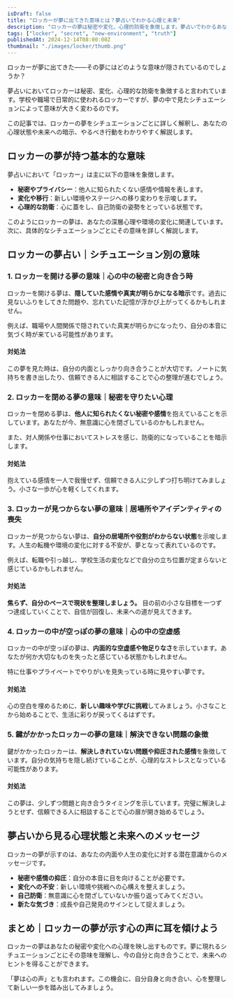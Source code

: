 ```yaml
---
isDraft: false
title: "ロッカーが夢に出てきた意味とは？夢占いでわかる心理と未来"
description: "ロッカーの夢は秘密や変化、心理的防衛を象徴します。夢占いでわかるあなたの心理状態や未来の暗示、対処法について詳しく解説します。"
tags: ["locker", "secret", "new-environment", "truth"]
publishedAt: 2024-12-14T08:00:00Z
thumbnail: "./images/locker/thumb.png"
---
```


ロッカーが夢に出てきた――その夢にはどのような意味が隠されているのでしょうか？

夢占いにおいてロッカーは秘密、変化、心理的な防衛を象徴すると言われています。学校や職場で日常的に使われるロッカーですが、夢の中で見たシチュエーションによって意味が大きく変わるのです。

この記事では、ロッカーの夢をシチュエーションごとに詳しく解釈し、あなたの心理状態や未来への暗示、やるべき行動をわかりやすく解説します。

<TableOfContents />

<AdUnit />

## ロッカーの夢が持つ基本的な意味

夢占いにおいて「ロッカー」は主に以下の意味を象徴します。

- <strong>秘密やプライバシー</strong>：他人に知られたくない感情や情報を表します。
- <strong>変化や移行</strong>：新しい環境やステージへの移り変わりを示唆します。
- <strong>心理的な防衛</strong>：心に蓋をし、自己防衛の姿勢をとっている状態です。

このようにロッカーの夢は、あなたの深層心理や環境の変化に関連しています。次に、具体的なシチュエーションごとにその意味を詳しく解説します。

<AdUnit />

## ロッカーの夢占い｜シチュエーション別の意味

### 1. <strong>ロッカーを開ける夢の意味｜心の中の秘密と向き合う時</strong>

ロッカーを開ける夢は、<strong>隠していた感情や真実が明らかになる暗示</strong>です。過去に見ないふりをしてきた問題や、忘れていた記憶が浮かび上がってくるかもしれません。

例えば、職場や人間関係で隠されていた真実が明らかになったり、自分の本音に気づく時が来ている可能性があります。

#### 対処法

この夢を見た時は、自分の内面としっかり向き合うことが大切です。ノートに気持ちを書き出したり、信頼できる人に相談することで心の整理が進むでしょう。

### 2. <strong>ロッカーを閉める夢の意味｜秘密を守りたい心理</strong>

ロッカーを閉める夢は、<strong>他人に知られたくない秘密や感情</strong>を抱えていることを示しています。あなたが今、無意識に心を閉ざしているのかもしれません。

また、対人関係や仕事においてストレスを感じ、防衛的になっていることを暗示します。

#### 対処法

抱えている感情を一人で我慢せず、信頼できる人に少しずつ打ち明けてみましょう。小さな一歩が心を軽くしてくれます。

### 3. <strong>ロッカーが見つからない夢の意味｜居場所やアイデンティティの喪失</strong>

ロッカーが見つからない夢は、<strong>自分の居場所や役割がわからない状態</strong>を示唆します。人生の転機や環境の変化に対する不安が、夢となって表れているのです。

例えば、転職や引っ越し、学校生活の変化などで自分の立ち位置が定まらないと感じているかもしれません。

#### 対処法

<strong>焦らず、自分のペースで現状を整理しましょう。</strong>
目の前の小さな目標を一つずつ達成していくことで、自信が回復し、未来への道が見えてきます。

### 4. <strong>ロッカーの中が空っぽの夢の意味｜心の中の空虚感</strong>

ロッカーの中が空っぽの夢は、<strong>内面的な空虚感や物足りなさ</strong>を示しています。あなたが何か大切なものを失ったと感じている状態かもしれません。

特に仕事やプライベートでやりがいを見失っている時に見やすい夢です。

#### 対処法

心の空白を埋めるために、**新しい趣味や学びに挑戦**してみましょう。小さなことから始めることで、生活に彩りが戻ってくるはずです。

### 5. <strong>鍵がかかったロッカーの夢の意味｜解決できない問題の象徴</strong>

鍵がかかったロッカーは、<strong>解決しきれていない問題や抑圧された感情</strong>を象徴しています。自分の気持ちを隠し続けていることが、心理的なストレスとなっている可能性があります。

#### 対処法

この夢は、少しずつ問題と向き合うタイミングを示しています。完璧に解決しようとせず、信頼できる人に相談することで心の扉が開き始めるでしょう。

<AdUnit />

## 夢占いから見る心理状態と未来へのメッセージ

ロッカーの夢が示すのは、あなたの内面や人生の変化に対する潜在意識からのメッセージです。

- <strong>秘密や感情の抑圧</strong>：自分の本音に目を向けることが必要です。
- <strong>変化への不安</strong>：新しい環境や挑戦への心構えを整えましょう。
- <strong>自己防衛</strong>：無意識に心を閉ざしていないか振り返ってみてください。
- <strong>新たな気づき</strong>：成長や自己発見のサインとして捉えましょう。

<AdUnit />

## まとめ｜ロッカーの夢が示す心の声に耳を傾けよう

ロッカーの夢はあなたの秘密や変化への心理を映し出すものです。夢に現れるシチュエーションごとにその意味を理解し、今の自分と向き合うことで、未来へのヒントを得ることができます。

「夢は心の声」とも言われます。この機会に、自分自身と向き合い、心を整理して新しい一歩を踏み出してみましょう。
